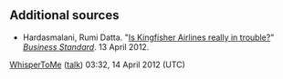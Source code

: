 <article id="35087462" title=Talk:Kingfisher Airlines financial crisis>
	<talkpage id="35087462" title="Talk:Kingfisher Airlines financial crisis">
{{WikiProjectBannerShell|1=
{{WikiProject India|class=start|importance=low}}
{{WikiProject Economics|class=start|importance=low}}
{{WikiProject Aviation|class=Redirect|Defunct=yes}}
}}

==Additional sources==
*Hardasmalani, Rumi Datta. &quot;[http://www.business-standard.com/india/news/is-kingfisher-airlines-really-in-trouble/471168/ Is Kingfisher Airlines really in trouble?]&quot; ''[[Business Standard]]''. 13 April 2012.
[[User:WhisperToMe|WhisperToMe]] ([[User talk:WhisperToMe|talk]]) 03:32, 14 April 2012 (UTC)
	</talkpage>
</article>